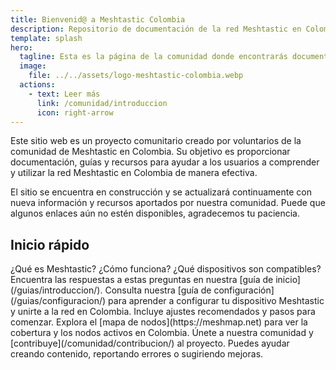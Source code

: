 ```yaml
---
title: Bienvenid@ a Meshtastic Colombia
description: Repositorio de documentación de la red Meshtastic en Colombia.
template: splash
hero:
  tagline: Esta es la página de la comunidad donde encontrarás documentación y recursos de la red Meshtastic en Colombia.
  image:
    file: ../../assets/logo-meshtastic-colombia.webp
  actions:
    - text: Leer más
      link: /comunidad/introduccion
      icon: right-arrow
---
```



<p>
Este sitio web es un proyecto comunitario creado por voluntarios de la comunidad de Meshtastic en Colombia. Su objetivo es proporcionar documentación, guías y recursos para ayudar a los usuarios a comprender y utilizar la red Meshtastic en Colombia de manera efectiva.
</p>

<Aside title="Ten presente..." type="caution">El sitio se encuentra en construcción y se actualizará continuamente con nueva información y recursos aportados por nuestra comunidad. Puede que algunos enlaces aún no estén disponibles, agradecemos tu paciencia.</Aside>



## Inicio rápido

<CardGrid>
	<Card title="Acerca del Meshtastic" icon="open-book">
		¿Qué es Meshtastic? ¿Cómo funciona? ¿Qué dispositivos son compatibles? Encuentra las respuestas a estas preguntas en nuestra [guía de inicio](/guias/introduccion/).
	</Card>
	<Card title="Configuración" icon="laptop">
		Consulta nuestra [guía de configuración](/guias/configuracion/) para aprender a configurar tu dispositivo Meshtastic y unirte a la red en Colombia. Incluye ajustes recomendados y pasos para comenzar.
	</Card>
	<Card title="Mapa de nodos" icon="magnifier">
		Explora el [mapa de nodos](https://meshmap.net) para ver la cobertura y los nodos activos en Colombia.
	</Card>
	<Card title="Participa y contribuye" icon="star">
		Únete a nuestra comunidad y [contribuye](/comunidad/contribucion/) al proyecto. Puedes ayudar creando contenido, reportando errores o sugiriendo mejoras.
	</Card>
</CardGrid>

<Footer/>
